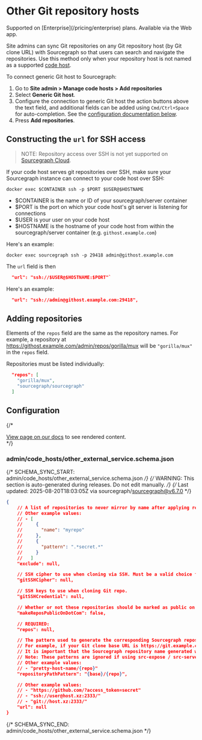 # Other Git repository hosts

<TierCallout>
  Supported on [Enterprise](/pricing/enterprise) plans.
  <user>
    Available via the Web app.
  </user>
</TierCallout>

Site admins can sync Git repositories on any Git repository host (by Git clone URL) with Sourcegraph so that users can search and navigate the repositories. Use this method only when your repository host is not named as a supported [code host](/admin/code_hosts/).

To connect generic Git host to Sourcegraph:

1. Go to **Site admin > Manage code hosts > Add repositories**
1. Select **Generic Git host**.
1. Configure the connection to generic Git host the action buttons above the text field, and additional fields can be added using `Cmd/Ctrl+Space` for auto-completion. See the [configuration documentation below](#configuration).
1. Press **Add repositories**.

## Constructing the `url` for SSH access

>NOTE: Repository access over SSH is not yet supported on [Sourcegraph Cloud](/cloud/).

If your code host serves git repositories over SSH, make sure your Sourcegraph instance can connect to your code host over SSH:

```
docker exec $CONTAINER ssh -p $PORT $USER@$HOSTNAME
```

- $CONTAINER is the name or ID of your sourcegraph/server container
- $PORT is the port on which your code host's git server is listening for connections
- $USER is your user on your code host
- $HOSTNAME is the hostname of your code host from within the sourcegraph/server container (e.g. `githost.example.com`)

Here's an example:

```
docker exec sourcegraph ssh -p 29418 admin@githost.example.com
```

The `url` field is then

```json
  "url": "ssh://$USER@$HOSTNAME:$PORT"`
```

Here's an example:

```json
  "url": "ssh://admin@githost.example.com:29418",
```

## Adding repositories

Elements of the `repos` field are the same as the repository names. For example, a repository at https://githost.example.com/admin/repos/gorilla/mux will be `"gorilla/mux"` in the `repos` field.

Repositories must be listed individually:

```json
  "repos": [
    "gorilla/mux",
    "sourcegraph/sourcegraph"
  ]
```

## Configuration

{/* <div markdown-func=jsonschemadoc jsonschemadoc:path="admin/code_hosts/other_external_service.schema.json">[View page on our docs](/admin/code_hosts/other) to see rendered content.</div> */}

### admin/code_hosts/other_external_service.schema.json

{/* SCHEMA_SYNC_START: admin/code_hosts/other_external_service.schema.json */}
{/* WARNING: This section is auto-generated during releases. Do not edit manually. */}
{/* Last updated: 2025-08-20T18:03:05Z via sourcegraph/sourcegraph@v6.7.0 */}
```json
{
	// A list of repositories to never mirror by name after applying repositoryPathPattern. Supports excluding by exact name ({"name": "myrepo"}) or regular expression ({"pattern": ".*secret.*"}).
	// Other example values:
	// - [
	//     {
	//       "name": "myrepo"
	//     },
	//     {
	//       "pattern": ".*secret.*"
	//     }
	//   ]
	"exclude": null,

	// SSH cipher to use when cloning via SSH. Must be a valid choice from `ssh -Q cipher`.
	"gitSSHCipher": null,

	// SSH keys to use when cloning Git repo.
	"gitSSHCredential": null,

	// Whether or not these repositories should be marked as public on Sourcegraph.com. Defaults to false.
	"makeReposPublicOnDotCom": false,

	// REQUIRED:
	"repos": null,

	// The pattern used to generate the corresponding Sourcegraph repository name for the repositories. In the pattern, the variable "{base}" is replaced with the Git clone base URL host and path, and "{repo}" is replaced with the repository path taken from the `repos` field.
	// For example, if your Git clone base URL is https://git.example.com/repos and `repos` contains the value "my/repo", then a repositoryPathPattern of "{base}/{repo}" would mean that a repository at https://git.example.com/repos/my/repo is available on Sourcegraph at https://sourcegraph.example.com/git.example.com/repos/my/repo.
	// It is important that the Sourcegraph repository name generated with this pattern be unique to this code host. If different code hosts generate repository names that collide, Sourcegraph's behavior is undefined.
	// Note: These patterns are ignored if using src-expose / src-serve.
	// Other example values:
	// - "pretty-host-name/{repo}"
	"repositoryPathPattern": "{base}/{repo}",

	// Other example values:
	// - "https://github.com/?access_token=secret"
	// - "ssh://user@host.xz:2333/"
	// - "git://host.xz:2333/"
	"url": null
}
```
{/* SCHEMA_SYNC_END: admin/code_hosts/other_external_service.schema.json */}
